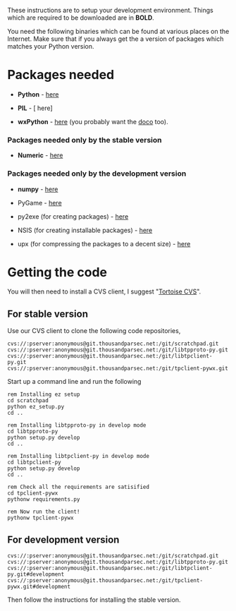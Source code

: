 These instructions are to setup your development environment. Things which are required to be downloaded are in '''BOLD'''.
        
You need the following binaries which can be found at various places on the Internet. Make sure that if you always get the a version of packages which matches your Python version.

= Packages needed =
        
* '''Python''' - [http://www.python.org/ftp/python/2.5.1/python-2.5.1.msi here]
        
* '''PIL''' - [ here]
        
* '''wxPython''' - [http://downloads.sourceforge.net/wxpython/wxPython2.8-win32-unicode-2.8.4.2-py25.exe here] (you probably want the [http://downloads.sourceforge.net/wxpython/wxPython2.8-win32-docs-demos-2.8.4.2.exe doco] too).

=== Packages needed only by the stable version ===

* '''Numeric''' - [http://rene.f0o.com/%7Erene/stuff/Numeric-24.2.win32-py2.5.exe here]

=== Packages needed only by the development version ===
        
* '''numpy''' - [http://downloads.sourceforge.net/numpy/numpy-1.0.3.win32-py2.5.exe here]

* PyGame - [http://www.pygame.org/ftp/pygame-1.7.1release.win32-py2.5.exe here]

* py2exe (for creating packages) - [http://downloads.sourceforge.net/py2exe/py2exe-0.6.6.win32-py2.5.exe here]

* NSIS (for creating installable packages) - [http://downloads.sourceforge.net/nsis/nsis-2.29-setup.exe here]

* upx (for compressing the packages to a decent size) - [http://upx.sourceforge.net/download/upx301w.zip here]

= Getting the code =

You will then need to install a CVS client, I suggest "[http://downloads.sourceforge.net/tortoisecvs/TortoiseCVS-1.8.31.exe Tortoise CVS]".

== For stable version ==
Use our CVS client to clone the following code repositories,
<pre>
cvs://:pserver:anonymous@git.thousandparsec.net:/git/scratchpad.git
cvs://:pserver:anonymous@git.thousandparsec.net:/git/libtpproto-py.git
cvs://:pserver:anonymous@git.thousandparsec.net:/git/libtpclient-py.git
cvs://:pserver:anonymous@git.thousandparsec.net:/git/tpclient-pywx.git
</pre>

Start up a command line and run the following
<pre>
rem Installing ez setup
cd scratchpad
python ez_setup.py
cd ..

rem Installing libtpproto-py in develop mode
cd libtpproto-py
python setup.py develop
cd ..

rem Installing libtpclient-py in develop mode
cd libtpclient-py
python setup.py develop
cd ..

rem Check all the requirements are satisified
cd tpclient-pywx
pythonw requirements.py

rem Now run the client!
pythonw tpclient-pywx
</pre>

== For development version ==
<pre>
cvs://:pserver:anonymous@git.thousandparsec.net:/git/scratchpad.git
cvs://:pserver:anonymous@git.thousandparsec.net:/git/libtpproto-py.git
cvs://:pserver:anonymous@git.thousandparsec.net:/git/libtpclient-py.git#development
cvs://:pserver:anonymous@git.thousandparsec.net:/git/tpclient-pywx.git#development
</pre>

Then follow the instructions for installing the stable version.
